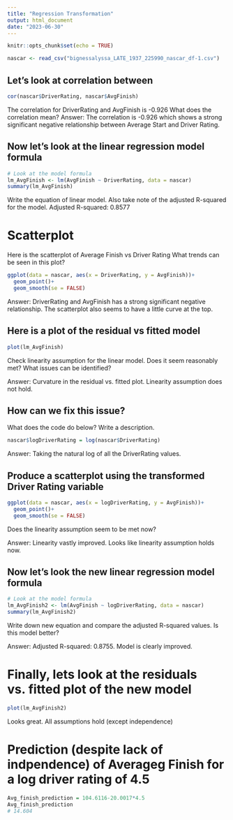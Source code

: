 ```yaml
---
title: "Regression Transformation"
output: html_document
date: "2023-06-30"
---
```


```r
knitr::opts_chunk$set(echo = TRUE)
```

```r
nascar <- read_csv("bignessalyssa_LATE_1937_225990_nascar_df-1.csv")
```



## Let's look at correlation between
```r
cor(nascar$DriverRating, nascar$AvgFinish) 
```
The correlation for DriverRating and AvgFinish is -0.926 What does the correlation mean?
Answer: The correlation is -0.926 which shows a strong significant negative relationship between Average Start and Driver Rating.



## Now let's look at the linear regression model formula
```r
# Look at the model formula
lm_AvgFinish <- lm(AvgFinish ~ DriverRating, data = nascar)
summary(lm_AvgFinish)
```
Write the equation of linear model. Also take note of the adjusted R-squared for the model.
Adjusted R-squared:  0.8577 

# Scatterplot
Here is the scatterplot of Average Finish vs Driver Rating
What trends can be seen in this plot?
```r
ggplot(data = nascar, aes(x = DriverRating, y = AvgFinish))+ 
  geom_point()+
  geom_smooth(se = FALSE)
```
Answer: DriverRating and AvgFinish has a strong significant negative relationship. The scatterplot also seems to have a little curve at the top.

## Here is a plot of the residual vs fitted model
```r
plot(lm_AvgFinish)
```
Check linearity assumption for the linear model. Does it seem reasonably met?
What issues can be identified? 

Answer: Curvature in the residual vs. fitted plot. Linearity assumption does not hold. 


## How can we fix this issue?
What does the code do below? Write a description.
```r
nascar$logDriverRating = log(nascar$DriverRating)
```
Answer: Taking the natural log of all the DriverRating values.

## Produce a scatterplot using the transformed Driver Rating variable
```r
ggplot(data = nascar, aes(x = logDriverRating, y = AvgFinish))+
  geom_point()+
  geom_smooth(se = FALSE)
```
Does the linearity assumption seem to be met now? 

Answer: Linearity vastly improved. Looks like linearity assumption holds now.

## Now let's look the new linear regression model formula
```r
# Look at the model formula
lm_AvgFinish2 <- lm(AvgFinish ~ logDriverRating, data = nascar)
summary(lm_AvgFinish2)
```
Write down new equation and compare the adjusted R-squared values. Is this model better?

Answer: Adjusted R-squared: 0.8755. Model is clearly improved.

# Finally, lets look at the residuals vs. fitted plot of the new model
```r
plot(lm_AvgFinish2)
```
Looks great. All assumptions hold (except independence)



# Prediction (despite lack of indpendence) of Averageg Finish for a log driver rating of 4.5
```r
Avg_finish_prediction = 104.6116-20.0017*4.5
Avg_finish_prediction
# 14.604
```

